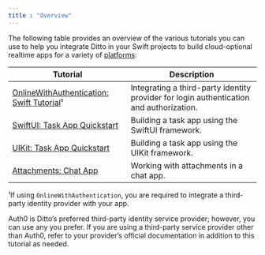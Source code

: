 ```yaml
---
title : "Overview"
---
```


The following table provides an overview of the various tutorials you can use to help you integrate Ditto in your Swift projects to build cloud-optional realtime apps for a variety of [platforms](<./Compatibility with Swift.md>): &#x20;

| **Tutorial**                                                                                                    | **Description**                                                                         |
| --------------------------------------------------------------------------------------------------------------- | --------------------------------------------------------------------------------------- |
| [OnlineWithAuthentication: Swift Tutorial](<./Tutorials in Swift/OnlineWithAuthentication: Swift Tutorial.md>)¹ | Integrating a third-party identity provider for login authentication and authorization. |
| [SwiftUI: Task App Quickstart](<./Tutorials in Swift/SwiftUI: Task App Quickstart.md>)                          | Building a task app using the SwiftUI framework.                                        |
| [UIKit: Task App Quickstart](<./Tutorials in Swift/UIKit: Task App Quickstart.md>)                              | Building a task app using the UIKit framework.                                          |
| [Attachments: Chat App](<./Tutorials in Swift/Attachments: Chat App.md>)                                        | Working with attachments in a chat app.                                                 |

¹If using `OnlineWithAuthentication`, you are required to integrate a third-party identity provider with your app.&#x20;

<Info>
Auth0 is Ditto’s preferred third-party identity service provider; however, you can use any you prefer. If you are using a third-party service provider other than Auth0, refer to your provider’s official documentation in addition to this tutorial as needed.&#x20;
</Info>

